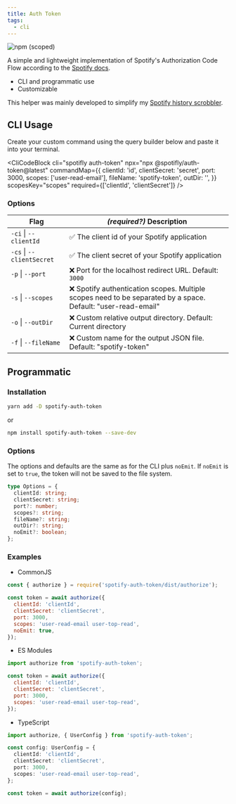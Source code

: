 ```yaml
---
title: Auth Token
tags:
  - cli
---
```


![npm (scoped)](https://img.shields.io/npm/v/@spotifly/auth-token)

A simple and lightweight implementation of Spotify's Authorization Code Flow according to the [Spotify docs](https://developer.spotify.com/documentation/general/guides/authorization/code-flow/).

- CLI and programmatic use
- Customizable

This helper was mainly developed to simplify my [Spotify history scrobbler](https://github.com/eegli/spotify-history).

## CLI Usage

Create your custom command using the query builder below and paste it into your terminal.


<CliCodeBlock
  cli="spotifly auth-token"
  npx="npx @spotifly/auth-token@latest"
  commandMap={{
    clientId: 'id',
    clientSecret: 'secret',
    port: 3000,
    scopes: ['user-read-email'],
    fileName: 'spotify-token',
    outDir: '',
  }}
  scopesKey="scopes"
  required={['clientId', 'clientSecret']}
/>

### Options

| Flag                      | **_(required?)_** Description                                                                                 |
| ------------------------- | ------------------------------------------------------------------------------------------------------------- |
| `-ci` \| `--clientId`     | ✅ The client id of your Spotify application                                                                  |
| `-cs` \| `--clientSecret` | ✅ The client secret of your Spotify application                                                              |
| `-p` \| `--port`          | ❌ Port for the localhost redirect URL. Default: `3000`                                                       |
| `-s` \| `--scopes`        | ❌ Spotify authentication scopes. Multiple scopes need to be separated by a space. Default: "user-read-email" |
| `-o` \| `--outDir`        | ❌ Custom relative output directory. Default: Current directory                                               |
| `-f` \| `--fileName`      | ❌ Custom name for the output JSON file. Default: "spotify-token"                                             |

## Programmatic

### Installation

```bash
yarn add -D spotify-auth-token
```

or

```bash
npm install spotify-auth-token --save-dev
```

### Options

The options and defaults are the same as for the CLI plus `noEmit`. If
`noEmit` is set to `true`, the token will not be saved to the file
system.

```ts
type Options = {
  clientId: string;
  clientSecret: string;
  port?: number;
  scopes?: string;
  fileName?: string;
  outDir?: string;
  noEmit?: boolean;
};
```

### Examples

- CommonJS

```js
const { authorize } = require('spotify-auth-token/dist/authorize');

const token = await authorize({
  clientId: 'clientId',
  clientSecret: 'clientSecret',
  port: 3000,
  scopes: 'user-read-email user-top-read',
  noEmit: true,
});
```

- ES Modules

```js
import authorize from 'spotify-auth-token';

const token = await authorize({
  clientId: 'clientId',
  clientSecret: 'clientSecret',
  port: 3000,
  scopes: 'user-read-email user-top-read',
});
```

- TypeScript

```ts
import authorize, { UserConfig } from 'spotify-auth-token';

const config: UserConfig = {
  clientId: 'clientId',
  clientSecret: 'clientSecret',
  port: 3000,
  scopes: 'user-read-email user-top-read',
};

const token = await authorize(config);
```
